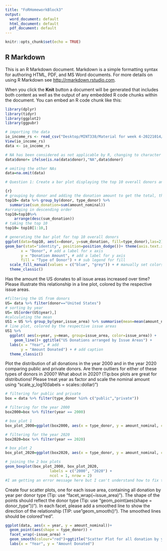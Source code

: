 ```yaml
---
title: "FoRHomeworkBlock3"
output:
  word_document: default
  html_document: default
  pdf_document: default
---
```


```r
knitr::opts_chunk$set(echo = TRUE)
```

## R Markdown

This is an R Markdown document. Markdown is a simple formatting syntax for authoring HTML, PDF, and MS Word documents. For more details on using R Markdown see <http://rmarkdown.rstudio.com>.

When you click the **Knit** button a document will be generated that includes both content as well as the output of any embedded R code chunks within the document. You can embed an R code chunk like this:

```r
library(dplyr)
library(tidyr)
library(ggplot2)
library(ggpubr)

# importing the data
io_income_rs <- read_csv("Desktop/MINT338/Material for week 4-20221014/io_income_rs.csv")
View(io_income_rs)
data <- io_income_rs

# NA has been considered as not applicable by R, changing to character variable
data$donor= ifelse(is.na(data$donor),"NA",data$donor)

# omiting the other NAs
data=na.omit(data)

# Question 1: Create a bar plot displaying the top 10 overall donors and their total donations to all international organizations. Please color the donors by their type (i.e. public or private).

{r}
# grouping by donor and adding the donation amount to get the total, then arranging it into descending order and slicing out the first 10 data
top10= data %>% group_by(donor, type_donor) %>%
  summarise(sum_donation=sum(amount_nominal))
#arranging in descending order
top10=top10%>%
    arrange(desc(sum_donation)) 
# taking the top 10
top10= top10[1:10,]

# generating the bar plot for top 10 overall donors
ggplot(data=top10, aes(x=donor, y=sum_donation, fill=type_donor),las=2) +
geom_bar(stat="identity", position=position_dodge())+ theme(axis.text.x = element_text(angle = 90))+ labs(title = "Overall Donations of Top 10 Donors", # add a title
       x = "Donor", # add a label for x axis
       y = "Donation Amount", # add a label for y axis
       fill = "Type of Donor") + # sub legend for fill
  scale_fill_manual(values = c("blue", "grey")) + # manually set colors
  theme_classic() 
```

Has the amount the US donates to all issue areas increased over time? Please illustrate this relationship in
a line plot, colored by the respective issue areas.

```r
#filtering the US from donors
US= data %>% filter(donor=="United States")
# sorting by year
US= US[order(US$year),]
#calculating the mean
US1 = US %>% group_by(year,issue_area) %>% summarise(mean=mean(amount_nominal))
# line plot, colored by the respective issue areas
US1 %>%
  ggplot( aes(x=year, y=mean, group=issue_area, color=issue_area)) +
    geom_line()+ ggtitle("US Donations arranged by Issue Areas") +
  labs(x = "Year", # add
       y = "Amount Donated") + # add caption
  theme_classic() 

```

Plot the distribution of all donations in the year 2000 and in the year 2020 comparing public and private donors. Are there outliers for either of these types of donors in 2000? What about in 2020? (Tip:box plots are great for distributions! Please treat year as factor and scale the nominal amount using “scale_y_log10(labels = scales::dollar)”)

```r
# filtering for public and private
box = data %>% filter(type_donor %in% c("public","private"))

# filtering for the year 2000
box2000=box %>% filter(year == 2000)

# box plot 1
box_plot_2000=ggplot(box2000, aes(x = type_donor, y = amount_nominal, color =type_donor)) +  geom_boxplot()+scale_y_log10(labels = scales::dollar)+ ggtitle("Box Plot for distribution of all donations in the year 2000")

# filtering for the year 2020
box2020=box %>% filter(year == 2020)

# box plot 2
box_plot_2020=ggplot(box2020, aes(x = type_donor, y = amount_nominal, color =type_donor)) +  geom_boxplot()+scale_y_log10(labels = scales::dollar)+ ggtitle("Box Plot for distribution of all donations in the year 2020")

# joining the 2 box plots
geom_boxplot(box_plot_2000, box_plot_2020,
                    labels = c("2000", "2020") +
                    ncol = 1, nrow = 2)
#I am getting an error message here but I can't understand how to fix the mistake
```

Create four scatter plots, one for each issue area, containing all donation by year per donor type (Tip: use “facet_wrap(~issue_area)”). The shape of the points should reflect the donor type (Tip: use “geom_point(aes(shape = donor_type”))“). In each facet, please add a smoothed line to show the direction of the relationship (TIP: use”geom_smooth()“). The smoothed lines should be colored”red”.
```r

ggplot(data, aes(x = year, y = amount_nominal))+
  geom_point(aes(shape = type_donor)) +
  facet_wrap(~issue_area) +
  geom_smooth(colour="red")+ggtitle("Scatter Plot for all donation by year per donor type") +
  labs(x = "Year", y = "Amount Donated")
```